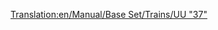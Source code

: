 [[Translation:en/Manual/Base Set/Trains/UU "37"]]
{{de/Züge|Image=[[File:en/Uu37.png]]
|Name=UU "37"
|Kosten=£19,921 ($39.842)
|Geschwindigkeit=144 km/h (90 mph)
|Gewicht=101 t
|Leistung= 1.774 PS (1.305 kW)
|Betriebskosten=£1,828 ($3.656)
|Entwurf=1959
|Betriebsdauer=20
|Platz=k.A.
|Beschreibung=
|Reales-Leben=Das ist eine umbenannte Version der [http://en.wikipedia.org/wiki/British_Rail_Class_37 British Rail Class 37] (englisch).
}}